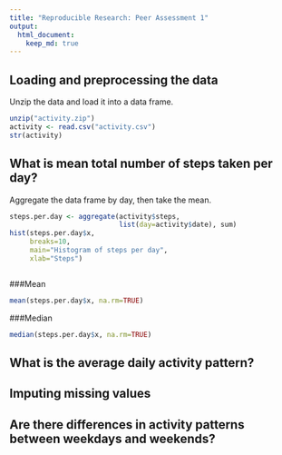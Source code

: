 ```yaml
---
title: "Reproducible Research: Peer Assessment 1"
output: 
  html_document:
    keep_md: true
---
```



## Loading and preprocessing the data
Unzip the data and load it into a data frame.
```r
unzip("activity.zip")
activity <- read.csv("activity.csv")
str(activity)

```



## What is mean total number of steps taken per day?
Aggregate the data frame by day, then take the mean.
```r
steps.per.day <- aggregate(activity$steps, 
                           list(day=activity$date), sum)
hist(steps.per.day$x, 
     breaks=10, 
     main="Histogram of steps per day",
     xlab="Steps")
```
```r
```
###Mean
```r
mean(steps.per.day$x, na.rm=TRUE)
```
###Median
```r
median(steps.per.day$x, na.rm=TRUE)

```



## What is the average daily activity pattern?



## Imputing missing values



## Are there differences in activity patterns between weekdays and weekends?
